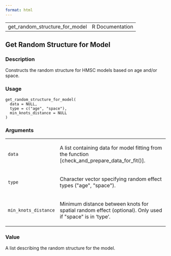 ```yaml
---
format: html
---
```


<html><head><title>R: Get Random Structure for Model</title>
<meta http-equiv="Content-Type" content="text/html; charset=utf-8" />
<meta name="viewport" content="width=device-width, initial-scale=1.0, user-scalable=yes" />
<link rel="stylesheet" href="https://cdn.jsdelivr.net/npm/katex@0.15.3/dist/katex.min.css">
<script type="text/javascript">
const macros = { "\\R": "\\textsf{R}", "\\code": "\\texttt"};
function processMathHTML() {
    var l = document.getElementsByClassName('reqn');
    for (let e of l) { katex.render(e.textContent, e, { throwOnError: false, macros }); }
    return;
}</script>
<script defer src="https://cdn.jsdelivr.net/npm/katex@0.15.3/dist/katex.min.js"
    onload="processMathHTML();"></script>
<link rel="stylesheet" type="text/css" href="R.css" />
</head><body><div class="container"><main>

<table style="width: 100%;"><tr><td>get_random_structure_for_model</td><td style="text-align: right;">R Documentation</td></tr></table>

<h2>Get Random Structure for Model</h2>

<h3>Description</h3>

<p>Constructs the random structure for HMSC models based on age and/or space.
</p>


<h3>Usage</h3>

<pre><code class='language-R'>get_random_structure_for_model(
  data = NULL,
  type = c("age", "space"),
  min_knots_distance = NULL
)
</code></pre>


<h3>Arguments</h3>

<table>
<tr><td><code id="data">data</code></td>
<td>
<p>A list containing data for model fitting from the function
[check_and_prepare_data_for_fit()].</p>
</td></tr>
<tr><td><code id="type">type</code></td>
<td>
<p>Character vector specifying random effect types (&quot;age&quot;, &quot;space&quot;).</p>
</td></tr>
<tr><td><code id="min_knots_distance">min_knots_distance</code></td>
<td>
<p>Minimum distance between knots for spatial random effect (optional).
Only used if &quot;space&quot; is in 'type'.</p>
</td></tr>
</table>


<h3>Value</h3>

<p>A list describing the random structure for the model.
</p>

</main>

</div>
</body></html>

